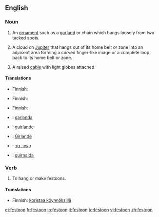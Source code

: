 ==English==

===Noun===
{{en-noun}}

# An [[ornament]] such as a [[garland]] or chain which hangs loosely from two tacked spots.
# {{astronomy}} A cloud on [[Jupiter]] that hangs out of its home belt or zone into an adjacent area forming a curved finger-like image or a complete loop back to its home belt or zone.
# A raised [[cable]] with light globes attached.

====Translations====
{{trans-top|ornament}}
* Finnish: {{t|fi|koristeköynnös}}
{{trans-mid}}
{{trans-bottom}}

{{trans-top|cloud formation on Jupiter}}
* Finnish: {{t|fi|silta}}
{{trans-mid}}
{{trans-bottom}}

{{trans-top|cable with light globes attached}}
* Finnish: {{t|fi|valoköynnös}}
{{trans-mid}}
{{trans-bottom}}

{{checktrans-top}}
* {{ttbc|Catalan}}: [[garlanda]] {{f}}
* {{ttbc|Danish}}: [[guirlande]] {{c}}
{{checktrans-mid}}
* {{ttbc|German}}: [[Girlande]] {{f}}
* {{ttbc|Hebrew}}: [[קשט, נזר]] {{m}}
* {{ttbc|Spanish}}: [[guirnalda]] {{f}}
{{checktrans-bottom}}

===Verb===
{{en-verb}}

# To hang or make festoons.

====Translations====
{{trans-top|to hang or make festoons}}
*Finnish: [[koristaa köynnöksillä]]
{{trans-mid}}
{{trans-bottom}}

[[et:festoon]]
[[fr:festoon]]
[[io:festoon]]
[[it:festoon]]
[[te:festoon]]
[[vi:festoon]]
[[zh:festoon]]